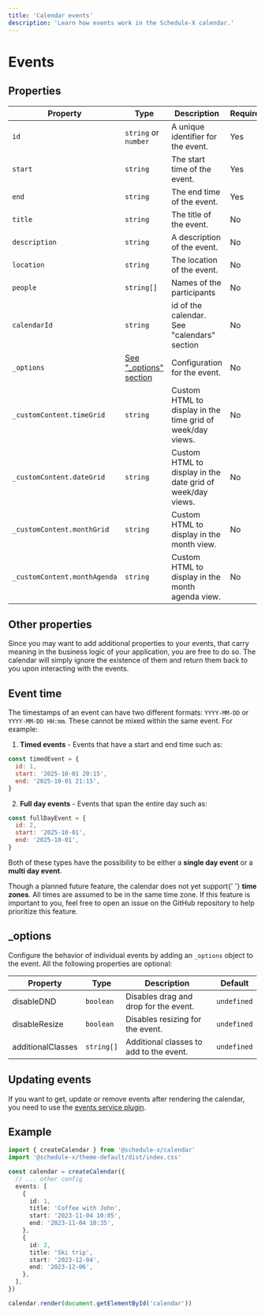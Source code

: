 ```yaml
---
title: 'Calendar events'
description: 'Learn how events work in the Schedule-X calendar.'
---
```


# Events

## Properties

| Property                     | Type                                                       | Description                                                | Required |
| ---------------------------- | ---------------------------------------------------------- | ---------------------------------------------------------- | -------- |
| `id`                         | `string` or `number`                                       | A unique identifier for the event.                         | Yes      |
| `start`                      | `string`                                                   | The start time of the event.                               | Yes      |
| `end`                        | `string`                                                   | The end time of the event.                                 | Yes      |
| `title`                      | `string`                                                   | The title of the event.                                    | No       |
| `description`                | `string`                                                   | A description of the event.                                | No       |
| `location`                   | `string`                                                   | The location of the event.                                 | No       |
| `people`                     | `string[]`                                                 | Names of the participants                                  | No       |
| `calendarId`                 | `string`                                                   | id of the calendar. See "calendars" section                | No       |
| `_options`                   | [See "\_options" section](/docs/calendar/events/#_options) | Configuration for the event.                               | No       |
| `_customContent.timeGrid`    | `string`                                                   | Custom HTML to display in the time grid of week/day views. | No       |
| `_customContent.dateGrid`    | `string`                                                   | Custom HTML to display in the date grid of week/day views. | No       |
| `_customContent.monthGrid`   | `string`                                                   | Custom HTML to display in the month view.                  | No       |
| `_customContent.monthAgenda` | `string`                                                   | Custom HTML to display in the month agenda view.           | No       |

## Other properties

Since you may want to add additional properties to your events, that carry meaning in the business logic of your
application, you are free to do so. The calendar will simply ignore the existence of them and return them back to
you upon interacting with the events.

## Event time

The timestamps of an event can have two different formats: `YYYY-MM-DD` or `YYYY-MM-DD HH:mm`. These cannot be mixed
within the same event. For example:

1. **Timed events** - Events that have a start and end time such as:

```js
const timedEvent = {
  id: 1,
  start: '2025-10-01 20:15',
  end: '2025-10-01 21:15',
}
```

2. **Full day events** - Events that span the entire day such as:

```js
const fullDayEvent = {
  id: 2,
  start: '2025-10-01',
  end: '2025-10-01',
}
```

Both of these types have the possibility to be either a **single day event** or a **multi day event**.


<Callout type="info">
  Though a planned future feature, the calendar does not yet support{' '}
  <b>time zones</b>. All times are assumed to be in the same time zone. If this
  feature is important to you, feel free to open an issue on the GitHub
  repository to help prioritize this feature.
</Callout>

## \_options

Configure the behavior of individual events by adding an `_options` object to the event. All the following
properties are optional:

| Property          | Type       | Description                             | Default     |
| ----------------- | ---------- | --------------------------------------- | ----------- |
| disableDND        | `boolean`  | Disables drag and drop for the event.   | `undefined` |
| disableResize     | `boolean`  | Disables resizing for the event.        | `undefined` |
| additionalClasses | `string[]` | Additional classes to add to the event. | `undefined` |

## Updating events

If you want to get, update or remove events after rendering the calendar, you need to use the [events service plugin](/docs/calendar/plugins/events-service).

## Example

```ts
import { createCalendar } from '@schedule-x/calendar'
import '@schedule-x/theme-default/dist/index.css'

const calendar = createCalendar({
  // ... other config
  events: [
    {
      id: 1,
      title: 'Coffee with John',
      start: '2023-11-04 10:05',
      end: '2023-11-04 10:35',
    },
    {
      id: 2,
      title: 'Ski trip',
      start: '2023-12-04',
      end: '2023-12-06',
    },
  ],
})

calendar.render(document.getElementById('calendar'))
```
